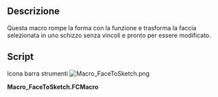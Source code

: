 <languages/>
<div class="mw-translate-fuzzy">
{{Macro/it
|Name=FaceToSketch
|Translate=Da Faccia a Schizzo
|Icon=Macro_FaceToSketch.png
|Description=Converte la faccia selezionata in uno Sketch senza vincoli.
|Author=Jreinhardt
|Version=1.0
|Date=2013-12-23
|FCVersion=All
|Download=[https://www.freecadweb.org/wiki/images/6/6e/Macro_FaceToSketch.png ToolBar Icon]
}}
</div>

==Descrizione==
Questa macro rompe la forma con la funzione {{KEY|[[Image:Draft_Downgrade.svg|16px]] [[Draft Downgrade/it|Draft Downgrade]]}} e trasforma la faccia selezionata in uno schizzo senza vincoli e pronto per essere modificato.

==Script==

Icona barra strumenti [[Image:Macro_FaceToSketch.png]]

'''Macro_FaceToSketch.FCMacro'''

{{MacroCode|code=

import Draft
  
wires,_faces = Draft.downgrade(FreeCADGui.Selection.getSelection(),delete=True)
  
sketch = Draft.makeSketch(wires[0:1])
for wire in wires[1:]:
    Draft.makeSketch([wire],addTo=sketch)
  
for wire in wires:
    FreeCAD.ActiveDocument.removeObject(wire.Name)
}}

{{clear}}